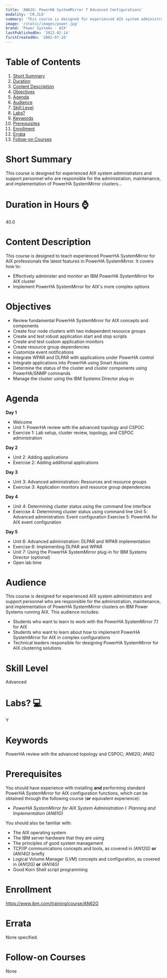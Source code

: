 ```yaml
---
title: 'AN62G: PowerHA SystemMirror 7 Advanced Configurations'
modality: 'CR,ILO'
summary: 'This course is designed for experienced AIX system administrators and support personnel who are responsible for the administration, maintenance, and implementation of PowerHA SystemMirror clusters...'
image: '/static/images/power.jpg'
brand: 'Power Systems - AIX'
lastPublishedOn: '2022-02-14'
firstCreatedOn: '2002-07-20'
---
```

# Table of Contents
1.  [Short Summary](#short-summary)
2.  [Duration](#duration-in-hours-)
3.  [Content Description](#content-description)
4.  [Objectives](#objectives)
5.  [Agenda](#agenda)
6.  [Audience](#audience)
7.  [Skill Level](#skill-level)
8.  [Labs?](#labs-)
9.  [Keywords](#keywords)
10. [Prerequisites](#prerequisites)
11. [Enrollment](#enrollment)
12. [Errata](#errata)
13. [Follow-on Courses](#follow-on-courses)

# Short Summary
This course is designed for experienced AIX system administrators and support personnel who are responsible for the administration, maintenance, and implementation of PowerHA SystemMirror clusters...

# Duration in Hours ⌚
40.0

# Content Description
This course is designed to teach experienced PowerHA SystemMirror for AIX professionals the latest features in PowerHA SystemMirror. It covers how to:


* Effectively administer and monitor an IBM PowerHA SystemMirror for AIX cluster
* Implement PowerHA SystemMirror for AIX's more complex options


# Objectives
* Review fundamental PowerHA SystemMirror for AIX concepts and components
* Create four node clusters with two independent resource groups
* Create and test robust application start and stop scripts
* Create and test custom application monitors
* Create resource group dependencies
* Customize event notifications
* Integrate WPAR and DLPAR with applications under PowerHA control
* Integrate applications into PowerHA using Smart Assists
* Determine the status of the cluster and cluster components using PowerHA/SNMP commands
* Manage the cluster using the IBM Systems Director plug-in


# Agenda
**Day 1**

* Welcome
* Unit 1: PowerHA review with the advanced topology and CSPOC
* Exercise 1: Lab setup, cluster review, topology, and CSPOC administration

**Day 2**

* Unit 2: Adding applications
* Exercise 2: Adding additional applications

**Day 3**

* Unit 3: Advanced administration: Resources and resource groups
* Exercise 3: Application monitors and resource group dependencies

**Day 4**

* Unit 4: Determining cluster status using the command line interface
* Exercise 4: Determining cluster status using command line Unit 5: Advanced administration: Event configuration Exercise 5: PowerHA for AIX event configuration

**Day 5**

* Unit 6: Advanced administration: DLPAR and WPAR implementation
* Exercise 6: Implementing DLPAR and WPAR
* Unit 7: Using the PowerHA SystemMirror plug-in for IBM Systems Director (optional)
* Open lab time


# Audience
This course is designed for experienced AIX system administrators and support personnel who are responsible for the administration, maintenance, and implementation of PowerHA SystemMirror clusters on IBM Power Systems running AIX. This audience includes:

* Students who want to learn to work with the PowerHA SystemMirror 7.1 for AIX
* Students who want to learn about how to implement PowerHA SystemMirror for AIX in complex configurations
* Technical leaders responsible for designing PowerHA SystemMirror for AIX clustering solutions


# Skill Level
Advanced            

# Labs? 💻
Y

# Keywords
PowerHA review with the advanced topology and CSPOC; AN62G; AN62

# Prerequisites
You should have experience with installing **and** performing standard PowerHA SystemMirror for AIX configuration functions, which can be obtained through the following course (**or** equivalent experience):

* *PowerHA SystemMirror for AIX System Administration I: Planning and Implementation (AN61G)*

You should also be familiar with:

* The AIX operating system
* The IBM server hardware that they are using
* The principles of good system management
* TCP/IP communications concepts and tools, as covered in *(AN12G)* **or** *(AN14G)* briefly
* Logical Volume Manager (LVM) concepts and configuration, as covered in *(AN12G)* **or** *(AN14G)*
* Good Korn Shell script programming


# Enrollment
https://www.ibm.com/training/course/AN62G

# Errata
None specified.

# Follow-on Courses
None

